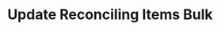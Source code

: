 ---
title: "Update Reconciling Items Bulk"
openapi: "/openapi/openapi.yaml PATCH /reconcilingitems/{companyId}/bulk"
---